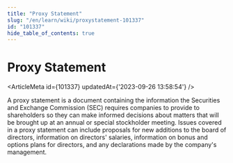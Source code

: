 ```yaml
---
title: "Proxy Statement"
slug: "/en/learn/wiki/proxystatement-101337"
id: "101337"
hide_table_of_contents: true
---
```



# Proxy Statement

<ArticleMeta id={101337} updatedAt={'2023-09-26 13:58:54'} />
<div className='border-solid border-b border-t-0 my-4 border-[var(--ifm-color-gray-300)]' />

A proxy statement is a document containing the information the Securities and Exchange Commission (SEC) requires companies to provide to shareholders so they can make informed decisions about matters that will be brought up at an annual or special stockholder meeting. Issues covered in a proxy statement can include proposals for new additions to the board of directors, information on directors' salaries, information on bonus and options plans for directors, and any declarations made by the company's management.
